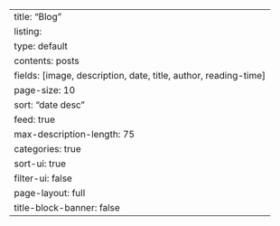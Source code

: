 ---
title: "Blog"
listing:
  type: default
  contents: posts
  fields: [image, description, date, title, author, reading-time]
  page-size: 10
  sort: "date desc"
  feed: true
  max-description-length: 75
  categories: true
  sort-ui: true
  filter-ui: false
page-layout: full
title-block-banner: false
---